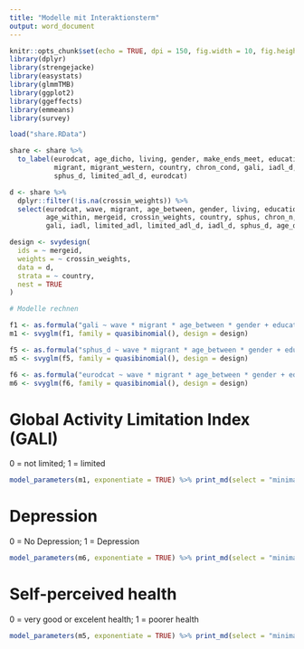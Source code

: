 ```yaml
---
title: "Modelle mit Interaktionsterm"
output: word_document
---
```


```r
knitr::opts_chunk$set(echo = TRUE, dpi = 150, fig.width = 10, fig.height = 8)
library(dplyr)
library(strengejacke)
library(easystats)
library(glmmTMB)
library(ggplot2)
library(ggeffects)
library(emmeans)
library(survey)

load("share.RData")

share <- share %>%
  to_label(eurodcat, age_dicho, living, gender, make_ends_meet, education,
           migrant, migrant_western, country, chron_cond, gali, iadl_d,
           sphus_d, limited_adl_d, eurodcat)

d <- share %>%
  dplyr::filter(!is.na(crossin_weights)) %>%
  select(eurodcat, wave, migrant, age_between, gender, living, education, hhsize,
         age_within, mergeid, crossin_weights, country, sphus, chron_n, chron_cond,
         gali, iadl, limited_adl, limited_adl_d, iadl_d, sphus_d, age_dicho, eurodcat)

design <- svydesign(
  ids = ~ mergeid,
  weights = ~ crossin_weights,
  data = d,
  strata = ~ country,
  nest = TRUE
)

# Modelle rechnen

f1 <- as.formula("gali ~ wave * migrant * age_between * gender + education + hhsize + age_within")
m1 <- svyglm(f1, family = quasibinomial(), design = design)

f5 <- as.formula("sphus_d ~ wave * migrant * age_between * gender + education + hhsize + age_within")
m5 <- svyglm(f5, family = quasibinomial(), design = design)

f6 <- as.formula("eurodcat ~ wave * migrant * age_between * gender + education + hhsize + age_within")
m6 <- svyglm(f6, family = quasibinomial(), design = design)
```

#  Global Activity Limitation Index (GALI)

0 = not limited; 1 = limited

```r
model_parameters(m1, exponentiate = TRUE) %>% print_md(select = "minimal")
```


\pagebreak


#  Depression

0 = No Depression; 1 = Depression

```r
model_parameters(m6, exponentiate = TRUE) %>% print_md(select = "minimal")
```


\pagebreak



#  Self-perceived health

0 = very good or excelent health; 1 = poorer health

```r
model_parameters(m5, exponentiate = TRUE) %>% print_md(select = "minimal")
```
